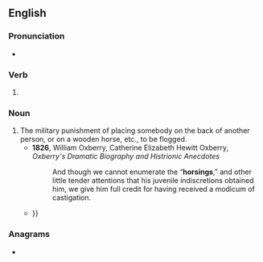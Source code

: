 ==English==

===Pronunciation===
* {{rhymes|en|ɔː(ɹ)sɪŋ|s=2}}

===Verb===
{{head|en|verb form}}

# {{present participle of|en|horse|nocat=1}}

===Noun===
{{en-noun}}

# The military punishment of placing somebody on the back of another person, or on a wooden horse, etc., to be flogged.
#* '''1826''', William Oxberry, Catherine Elizabeth Hewitt Oxberry, ''Oxberry's Dramatic Biography and Histrionic Anecdotes''
#*: And though we cannot enumerate the “'''horsings''',” and other little tender attentions that his juvenile indiscretions obtained him, we give him full credit for having received a modicum of castigation.
#* {{quote-book|en|year=1838|author=Thomas Dick|title=The educational magazine, and journal of Christian philanthropy|passage=He grew up mortal fond of trading, and with a mortal hatred to learning; he, however, was flogged through Osterald's abridgement of the New Testament once or twice, and got one or two '''horsings''' over a Chapter of Genesis {{...}}}}

===Anagrams===
* {{anagrams|en|a=ghinors|shoring}}
